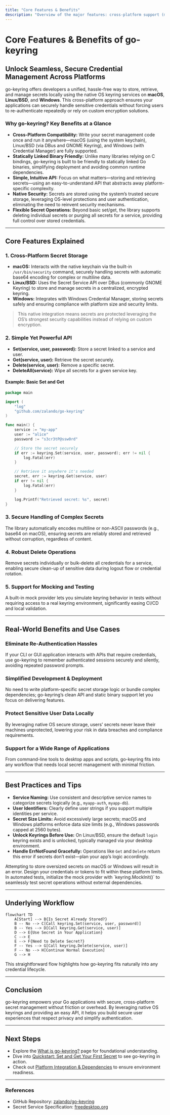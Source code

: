```yaml
---
title: "Core Features & Benefits"
description: "Overview of the major features: cross-platform support (macOS, Linux/BSD, Windows), statically linked binary friendliness, and first-class secret management APIs. Highlights practical benefits such as eliminating user re-authentication, secure local storage, and simplified development workflows."
---
```


# Core Features & Benefits of go-keyring

## Unlock Seamless, Secure Credential Management Across Platforms

go-keyring offers developers a unified, hassle-free way to store, retrieve, and manage secrets locally using the native OS keyring services on **macOS**, **Linux/BSD**, and **Windows**. This cross-platform approach ensures your applications can securely handle sensitive credentials without forcing users to re-authenticate repeatedly or rely on custom encryption solutions.

### Why go-keyring? Key Benefits at a Glance
- **Cross-Platform Compatibility:** Write your secret management code once and run it anywhere—macOS (using the system keychain), Linux/BSD (via DBus and GNOME Keyring), and Windows (with Credential Manager) are fully supported.
- **Statically Linked Binary Friendly:** Unlike many libraries relying on C bindings, go-keyring is built to be friendly to statically linked Go binaries, simplifying deployment and avoiding common runtime dependencies.
- **Simple, Intuitive API:** Focus on what matters—storing and retrieving secrets—using an easy-to-understand API that abstracts away platform-specific complexity.
- **Native Security:** Secrets are stored using the system’s trusted secure storage, leveraging OS-level protections and user authentication, eliminating the need to reinvent security mechanisms.
- **Flexible Secret Operations:** Beyond basic set/get, the library supports deleting individual secrets or purging all secrets for a service, providing full control over stored credentials.

---

## Core Features Explained

### 1. Cross-Platform Secret Storage
- **macOS:** Interacts with the native keychain via the built-in `/usr/bin/security` command, securely handling secrets with automatic base64 encoding for complex or multiline data.
- **Linux/BSD:** Uses the Secret Service API over DBus (commonly GNOME Keyring) to store and manage secrets in a centralized, encrypted keyring.
- **Windows:** Integrates with Windows Credential Manager, storing secrets safely and ensuring compliance with platform size and security limits.

> This native integration means secrets are protected leveraging the OS’s strongest security capabilities instead of relying on custom encryption.

### 2. Simple Yet Powerful API
- **Set(service, user, password):** Store a secret linked to a service and user.
- **Get(service, user):** Retrieve the secret securely.
- **Delete(service, user):** Remove a specific secret.
- **DeleteAll(service):** Wipe all secrets for a given service key.

#### Example: Basic Set and Get
```go
package main

import (
    "log"
    "github.com/zalando/go-keyring"
)

func main() {
    service := "my-app"
    user := "alice"
    password := "s3cr3tP@ssw0rd"

    // Store the secret securely
    if err := keyring.Set(service, user, password); err != nil {
        log.Fatal(err)
    }

    // Retrieve it anywhere it's needed
    secret, err := keyring.Get(service, user)
    if err != nil {
        log.Fatal(err)
    }

    log.Printf("Retrieved secret: %s", secret)
}
```

### 3. Secure Handling of Complex Secrets
The library automatically encodes multiline or non-ASCII passwords (e.g., base64 on macOS), ensuring secrets are reliably stored and retrieved without corruption, regardless of content.

### 4. Robust Delete Operations
Remove secrets individually or bulk-delete all credentials for a service, enabling secure clean-up of sensitive data during logout flow or credential rotation.

### 5. Support for Mocking and Testing
A built-in mock provider lets you simulate keyring behavior in tests without requiring access to a real keyring environment, significantly easing CI/CD and local validation.

---

## Real-World Benefits and Use Cases

### Eliminate Re-Authentication Hassles
If your CLI or GUI application interacts with APIs that require credentials, use go-keyring to remember authenticated sessions securely and silently, avoiding repeated password prompts.

### Simplified Development & Deployment
No need to write platform-specific secret storage logic or bundle complex dependencies; go-keyring’s clean API and static binary support let you focus on delivering features.

### Protect Sensitive User Data Locally
By leveraging native OS secure storage, users’ secrets never leave their machines unprotected, lowering your risk in data breaches and compliance requirements.

### Support for a Wide Range of Applications
From command-line tools to desktop apps and scripts, go-keyring fits into any workflow that needs local secret management with minimal friction.

---

## Best Practices and Tips

- **Service Naming:** Use consistent and descriptive service names to categorize secrets logically (e.g., `myapp-auth`, `myapp-db`).
- **User Identifiers:** Clearly define user strings if you support multiple identities per service.
- **Secret Size Limits:** Avoid excessively large secrets; macOS and Windows platforms enforce data size limits (e.g., Windows passwords capped at 2560 bytes).
- **Unlock Keyrings Before Use:** On Linux/BSD, ensure the default `login` keyring exists and is unlocked, typically managed via your desktop environment.
- **Handle ErrNotFound Gracefully:** Operations like `Get` and `Delete` return this error if secrets don’t exist—plan your app’s logic accordingly.

<Warning>
Attempting to store oversized secrets on macOS or Windows will result in an error. Design your credentials or tokens to fit within these platform limits.
</Warning>

<Tip>
In automated tests, initialize the mock provider with `keyring.MockInit()` to seamlessly test secret operations without external dependencies.
</Tip>

---

## Underlying Workflow

```mermaid
flowchart TD
    A[Start] --> B{Is Secret Already Stored?}
    B -- No --> C[Call keyring.Set(service, user, password)]
    B -- Yes --> D[Call keyring.Get(service, user)]
    D --> E{Use Secret in Your Application}
    C --> E
    E --> F{Need to Delete Secret?}
    F -- Yes --> G[Call keyring.Delete(service, user)]
    F -- No --> H[Continue Normal Execution]
    G --> H
```

This straightforward flow highlights how go-keyring fits naturally into any credential lifecycle.

---

## Conclusion
go-keyring empowers your Go applications with secure, cross-platform secret management without friction or overhead. By leveraging native OS keyrings and providing an easy API, it helps you build secure user experiences that respect privacy and simplify authentication.

---

## Next Steps
- Explore the [What is go-keyring?](./what-is-go-keyring) page for foundational understanding.
- Dive into [Quickstart: Set and Get Your First Secret](../../getting-started/usage-validation/quickstart-example) to see go-keyring in action.
- Check out [Platform Integration & Dependencies](./platform-integration) to ensure environment readiness.



---

### References
- GitHub Repository: [zalando/go-keyring](https://github.com/zalando/go-keyring)
- Secret Service Specification: [freedesktop.org](https://specifications.freedesktop.org/secret-service-spec/latest/)



